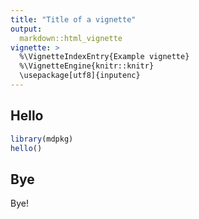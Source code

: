 ```yaml
---
title: "Title of a vignette"
output:
  markdown::html_vignette
vignette: >
  %\VignetteIndexEntry{Example vignette}
  %\VignetteEngine{knitr::knitr}
  \usepackage[utf8]{inputenc}
---
```


## Hello

```r
library(mdpkg)
hello()
```

## Bye

Bye!
